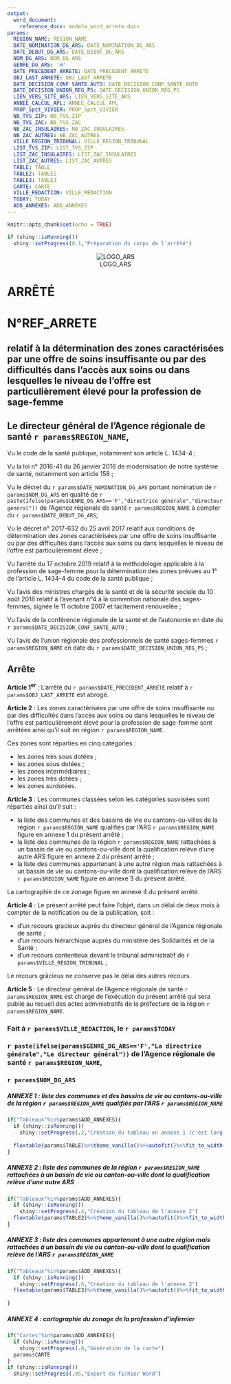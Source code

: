 ```yaml
---
output: 
  word_document:
    reference_docx: modele_word_arrete.docx
params: 
  REGION_NAME: REGION_NAME
  DATE_NOMINATION_DG_ARS: DATE_NOMINATION_DG_ARS
  DATE_DEBUT_DG_ARS: DATE_DEBUT_DG_ARS
  NOM_DG_ARS: NOM_DG_ARS
  GENRE_DG_ARS: 'H'
  DATE_PRECEDENT_ARRETE: DATE_PRECEDENT_ARRETE
  OBJ_LAST_ARRETE: OBJ_LAST_ARRETE
  DATE_DECISION_CONF_SANTE_AUTO: DATE_DECISION_CONF_SANTE_AUTO
  DATE_DECISION_UNION_REG_PS: DATE_DECISION_UNION_REG_PS
  LIEN_VERS_SITE_ARS: LIEN_VERS_SITE_ARS
  ANNEE_CALCUL_APL: ANNEE_CALCUL_APL
  PROP_5pct_VIVIER: PROP_5pct_VIVIER
  NB_TVS_ZIP: NB_TVS_ZIP
  NB_TVS_ZAC: NB_TVS_ZAC
  NB_ZAC_INSULAIRES: NB_ZAC_INSULAIRES
  NB_ZAC_AUTRES: NB_ZAC_AUTRES
  VILLE_REGION_TRIBUNAL: VILLE_REGION_TRIBUNAL
  LIST_TVS_ZIP: LIST_TVS_ZIP
  LIST_ZAC_INSULAIRES: LIST_ZAC_INSULAIRES
  LIST_ZAC_AUTRES: LIST_ZAC_AUTRES
  TABLE: TABLE
  TABLE2: TABLE2
  TABLE3: TABLE3
  CARTE: CARTE
  VILLE_REDACTION: VILLE_REDACTION
  TODAY: TODAY
  ADD_ANNEXES: ADD_ANNEXES
---
```


```r
knitr::opts_chunk$set(echo = TRUE)

if (shiny::isRunning())
  shiny::setProgress(0.1,"Préparation du corps de l'arrêté")
```

<center>![LOGO_ARS](ARS.png)</center>

# ARRÊTÉ 
# N°REF_ARRETE

<!-- https://shiny.rstudio.com/articles/generating-reports.html -->

## relatif à la détermination des zones caractérisées par une offre de soins insuffisante ou par des difficultés dans l’accès aux soins ou dans lesquelles le niveau de l’offre est particulièrement élevé pour la profession de sage-femme

## Le directeur général de l’Agence régionale de santé `r params$REGION_NAME`,

Vu le code de la santé publique, notamment son article L. 1434-4 ;

Vu la loi n° 2016-41 du 26 janvier 2016 de modernisation de notre système de santé, notamment son article 158 ;


Vu le décret du `r params$DATE_NOMINATION_DG_ARS` portant nomination de `r params$NOM_DG_ARS` en qualité de `r paste(ifelse(params$GENRE_DG_ARS=='F',"directrice générale","directeur général"))` de l'Agence régionale de santé `r params$REGION_NAME` à compter du `r params$DATE_DEBUT_DG_ARS`; 

Vu le décret n° 2017-632 du 25 avril 2017 relatif aux conditions de détermination des zones caractérisées par une offre de soins insuffisante ou par des difficultés dans l’accès aux soins ou dans lesquelles le niveau de l’offre est particulièrement élevé ;

Vu l’arrêté du 17 octobre 2019 relatif à la méthodologie applicable à la profession de sage-femme pour la détermination des zones prévues au 1° de l’article L. 1434-4 du code de la santé publique ;

Vu l’avis des ministres chargés de la santé et de la sécurité sociale du 10 août 2018 relatif à l’avenant n°4 à la convention nationale des sages-femmes, signée le 11 octobre 2007 et tacitement renouvelée ;

Vu l’avis de la conférence régionale de la santé et de l’autonomie en date du `r params$DATE_DECISION_CONF_SANTE_AUTO` ;

Vu l’avis de l’union régionale des professionnels de santé sages-femmes `r params$REGION_NAME` en date du `r params$DATE_DECISION_UNION_REG_PS` ;


## Arrête

**Article 1^er^** : L’arrêté du `r params$DATE_PRECEDENT_ARRETE` relatif à `r params$OBJ_LAST_ARRETE` est abrogé.


**Article 2** : Les zones caractérisées par une offre de soins insuffisante ou par des difficultés dans l’accès aux soins ou dans lesquelles le niveau de l’offre est particulièrement élevé pour la profession de sage-femme sont arrêtées ainsi qu’il suit en région `r params$REGION_NAME`.

Ces zones sont réparties en cinq catégories :

- les zones très sous dotées ;
- les zones sous dotées ;
- les zones intermédiaires ;
- les zones très dotées ;
- les zones surdotées. 

**Article 3** :  Les communes classées selon les catégories susvisées sont réparties ainsi qu’il suit : 

-	la liste des communes et  des bassins de vie ou cantons-ou-villes de la région `r params$REGION_NAME` qualifiés par l’ARS `r params$REGION_NAME` figure en annexe 1 du présent arrêté ; 
-	la liste des communes de la région `r params$REGION_NAME` rattachées à un bassin de vie ou cantons-ou-ville dont la qualification relève d’une autre ARS figure en annexe 2 du présent arrêté ; 
-	la liste des communes appartenant à une autre région mais rattachées à un bassin de vie ou cantons-ou-ville dont la qualification relève de l’ARS `r params$REGION_NAME` figure en annexe 3 du présent arrêté.

La cartographie de ce zonage figure en annexe 4 du  présent arrêté.

**Article 4** : Le présent arrêté peut faire l'objet, dans un délai de deux mois à compter de la notification ou de la publication, soit :

- d’un recours gracieux auprès du directeur général de l’Agence régionale de santé ;
-	d’un recours hiérarchique auprès du ministère des Solidarités et de la Santé ;
- d'un recours contentieux devant le tribunal administratif de `r params$VILLE_REGION_TRIBUNAL` ;

Le recours grâcieux ne conserve pas le délai des autres recours.

**Article 5** : Le directeur général de l’Agence régionale de santé `r params$REGION_NAME` est chargé de l’exécution du présent arrêté qui sera publié au recueil des actes administratifs de la préfecture de la région `r params$REGION_NAME`.




### Fait à `r params$VILLE_REDACTION`, le `r params$TODAY`


### `r paste(ifelse(params$GENRE_DG_ARS=='F',"La directrice générale","Le directeur général"))` de l'Agence régionale de santé `r params$REGION_NAME`,


### `r params$NOM_DG_ARS`





##### ANNEXE 1 : liste des communes et des bassins de vie ou cantons-ou-ville de la région `r params$REGION_NAME` qualifiés par l’ARS `r params$REGION_NAME`

```r
if("Tableaux"%in%params$ADD_ANNEXES){
  if (shiny::isRunning())
    shiny::setProgress(.2,"Création du tableau en annexe 1 (c'est long)")  
  
  flextable(params$TABLE)%>%theme_vanilla()%>%autofit()%>%fit_to_width(8,max_iter=30)
}
```



##### ANNEXE 2 : liste des communes de la région `r params$REGION_NAME` rattachées à un bassin de vie ou canton-ou-ville dont la qualification relève d’une autre ARS

```r
if("Tableaux"%in%params$ADD_ANNEXES){
  if (shiny::isRunning())
    shiny::setProgress(.4,"Création du tableau de l'annexe 2")  
  flextable(params$TABLE2)%>%theme_vanilla()%>%autofit()%>%fit_to_width(8,max_iter=30)
}
```



##### ANNEXE 3 : liste des communes appartenant à une autre région mais rattachées à un bassin de vie ou canton-ou-ville dont la qualification relève de l’ARS `r params$REGION_NAME`

```r
if("Tableaux"%in%params$ADD_ANNEXES){
  if (shiny::isRunning())
    shiny::setProgress(.6,"Création du tableau de l'annexe 3") 
  flextable(params$TABLE3)%>%theme_vanilla()%>%autofit()%>%fit_to_width(8,max_iter=30)
  
}
```




##### ANNEXE 4 : cartographie du zonage de la profession d'infirmier

```r
if("Cartes"%in%params$ADD_ANNEXES){
  if (shiny::isRunning())
    shiny::setProgress(.8,"Génération de la carte") 
  params$CARTE
}
if (shiny::isRunning())
  shiny::setProgress(.95,"Export du fichier Word") 
```

